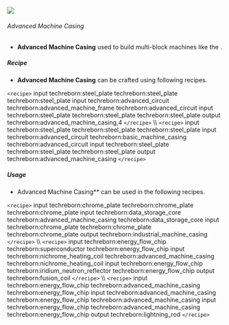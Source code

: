 ![](/mods/techreborn/advanced_machine_casing.png)


###### Advanced Machine Casing

- **Advanced Machine Casing** used to build multi-block machines like the <Mcitem id="techreborn:industrial_grinder"/>.

##### Recipe

- **Advanced Machine Casing** can be crafted using following
        recipes.

`<recipe>` input techreborn:steel_plate techreborn:steel_plate
techreborn:steel_plate input techreborn:advanced_circuit
techreborn:advanced_machine_frame techreborn:advanced_circuit input
techreborn:steel_plate techreborn:steel_plate techreborn:steel_plate
output techreborn:advanced_machine_casing,4 `</recipe>` \\\\
`<recipe>` input techreborn:steel_plate techreborn:steel_plate
techreborn:steel_plate input techreborn:advanced_circuit
techreborn:basic_machine_casing techreborn:advanced_circuit input
techreborn:steel_plate techreborn:steel_plate techreborn:steel_plate
output techreborn:advanced_machine_casing `</recipe>`

##### Usage

- Advanced Machine Casing** can be used in the following
        recipes.

`<recipe>` input techreborn:chrome_plate techreborn:chrome_plate
techreborn:chrome_plate input techreborn:data_storage_core
techreborn:advanced_machine_casing techreborn:data_storage_core input
techreborn:chrome_plate techreborn:chrome_plate techreborn:chrome_plate
output techreborn:industrial_machine_casing `</recipe>` \\\\
`<recipe>` input techreborn:energy_flow_chip
techreborn:superconductor techreborn:energy_flow_chip input
techreborn:nichrome_heating_coil techreborn:advanced_machine_casing
techreborn:nichrome_heating_coil input techreborn:energy_flow_chip
techreborn:iridium_neutron_reflector techreborn:energy_flow_chip output
techreborn:fusion_coil `</recipe>` \\\\ `<recipe>` input
techreborn:energy_flow_chip techreborn:advanced_machine_casing
techreborn:energy_flow_chip input techreborn:advanced_machine_casing
techreborn:energy_flow_chip techreborn:advanced_machine_casing input
techreborn:energy_flow_chip techreborn:advanced_machine_casing
techreborn:energy_flow_chip output techreborn:lightning_rod
`</recipe>`
